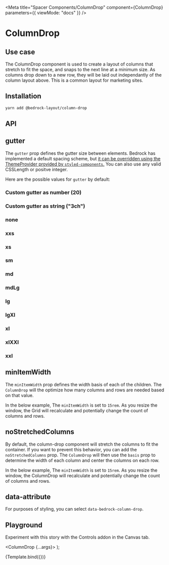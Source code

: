 

<Meta
  title="Spacer Components/ColumnDrop"
  component={ColumnDrop}
  parameters={{ viewMode: "docs" }}
/>

# ColumnDrop

## Use case

The ColumnDrop component is used to create a layout of columns that stretch to fit the space, and snaps to the next line at a minimum size. As columns drop down to a new row, they will be laid out independantly of the column layout above. This is a common layout for marketing sites.

## Installation

```bash
yarn add @bedrock-layout/column-drop
```

## API

<Story name="API" argTypes={argTypes} />

<ArgsTable story="API" />

## gutter

The `gutter` prop defines the gutter size between elements. Bedrock has implemented a default spacing scheme, but [it can be overridden using the ThemeProvider provided by `styled-components`.](/docs/spacing--page#integrating-with-your-design-system)
You can also use any valid CSSLength or positve integer.

Here are the possible values for `gutter` by default:

<Canvas withSource="open">
  <Story name="gutter">
    <h3>Custom gutter as number (20)</h3>
    <ColumnDrop gutter={20}>
      <Box />
      <Box />
      <Box />
      <Box />
    </ColumnDrop>
    <h3>Custom gutter as string ("3ch")</h3>
    <ColumnDrop gutter="3ch">
      <Box />
      <Box />
      <Box />
      <Box />
    </ColumnDrop>
    <h3>none</h3>
    <ColumnDrop gutter="none">
      <Box />
      <Box />
      <Box />
      <Box />
    </ColumnDrop>
    <h3>xxs</h3>
    <ColumnDrop gutter="xxs">
      <Box />
      <Box />
      <Box />
      <Box />
    </ColumnDrop>
    <h3>xs</h3>
    <ColumnDrop gutter="xs">
      <Box />
      <Box />
      <Box />
      <Box />
    </ColumnDrop>
    <h3>sm</h3>
    <ColumnDrop gutter="sm">
      <Box />
      <Box />
      <Box />
      <Box />
    </ColumnDrop>
    <h3>md</h3>
    <ColumnDrop gutter="md">
      <Box />
      <Box />
      <Box />
      <Box />
    </ColumnDrop>
    <h3>mdLg</h3>
    <ColumnDrop gutter="mdLg">
      <Box />
      <Box />
      <Box />
      <Box />
    </ColumnDrop>
    <h3>lg</h3>
    <ColumnDrop gutter="lg">
      <Box />
      <Box />
      <Box />
      <Box />
    </ColumnDrop>
    <h3>lgXl</h3>
    <ColumnDrop gutter="lgXl">
      <Box />
      <Box />
      <Box />
      <Box />
    </ColumnDrop>
    <h3>xl</h3>
    <ColumnDrop gutter="xl">
      <Box />
      <Box />
      <Box />
      <Box />
    </ColumnDrop>
    <h3>xlXXl</h3>
    <ColumnDrop gutter="xlXXl">
      <Box />
      <Box />
      <Box />
      <Box />
    </ColumnDrop>
    <h3>xxl</h3>
    <ColumnDrop gutter="xxl">
      <Box />
      <Box />
      <Box />
      <Box />
    </ColumnDrop>
  </Story>
</Canvas>

## minItemWidth

The `minItemWidth` prop defines the width basis of each of the children. The `ColumnDrop` will the optimize how many columns and rows are needed based on that value.

In the below example, The `minItemWidth` is set to `15rem`. As you resize the window, the Grid will recalculate and potentially change the count of columns and rows.

<Canvas withSource="open">
  <Story name="minItemWidth">
    <ColumnDrop gutter="lg" minItemWidth="15rem">
      <Box />
      <Box />
      <Box />
      <Box />
      <Box />
      <Box />
      <Box />
      <Box />
    </ColumnDrop>
  </Story>
</Canvas>

## noStretchedColumns

By default, the column-drop component will stretch the columns to fit the container. If you want to prevent this behavior, you can add the `noStretchedColumns` prop. The `ColumnDrop` will then use the `basis` prop to determine the width of each column and center the columns on each row.

In the below example, The `minItemWidth` is set to `15rem`. As you resize the window, the ColumnDrop will recalculate and potentially change the count of columns and rows.

<Canvas withSource="open">
  <Story name="noStretchedColumns">
    <ColumnDrop noStretchedColumns gutter="lg" basis="15rem">
      <Box />
      <Box />
      <Box />
      <Box />
      <Box />
      <Box />
      <Box />
      <Box />
    </ColumnDrop>
  </Story>
</Canvas>

## data-attribute

For purposes of styling, you can select `data-bedrock-column-drop`.

## Playground

Experiment with this story with the Controls addon in the Canvas tab.

   <ColumnDrop {...args}>
      <Box />
      <Box />
      <Box />
      <Box />
      <Box />
      <Box />
      <Box />
    </ColumnDrop>
);

<Canvas>
  <Story
    name="Playground"
    args={{
      gutter: "lg",
      minItemWidth: "15rem",
      noStretchedColumns: false,
    }}
    argTypes={argTypes}
  >
    {Template.bind({})}
  </Story>
</Canvas>

<ArgsTable story="Playground" />
